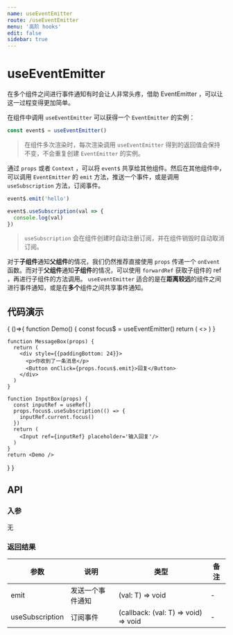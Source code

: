 ```yaml
---
name: useEventEmitter
route: /useEventEmitter
menu: '高阶 hooks'
edit: false
sidebar: true
---
```




# useEventEmitter

在多个组件之间进行事件通知有时会让人非常头疼，借助 EventEmitter ，可以让这一过程变得更加简单。

在组件中调用 `useEventEmitter` 可以获得一个 `EventEmitter` 的实例：

```js
const event$ = useEventEmitter()
```

> 在组件多次渲染时，每次渲染调用 `useEventEmitter` 得到的返回值会保持不变，不会重复创建 `EventEmitter` 的实例。

通过 `props` 或者 `Context` ，可以将 `event$` 共享给其他组件。然后在其他组件中，可以调用 `EventEmitter` 的 `emit` 方法，推送一个事件，或是调用 `useSubscription` 方法，订阅事件。

```js
event$.emit('hello')
```

```js
event$.useSubscription(val => {
  console.log(val)
})
```

> `useSubscription` 会在组件创建时自动注册订阅，并在组件销毁时自动取消订阅。

对于**子组件**通知**父组件**的情况，我们仍然推荐直接使用 `props` 传递一个 `onEvent` 函数。而对于**父组件**通知**子组件**的情况，可以使用 `forwardRef` 获取子组件的 ref ，再进行子组件的方法调用。 `useEventEmitter` 适合的是在**距离较远**的组件之间进行事件通知，或是在**多个**组件之间共享事件通知。

## 代码演示

<Playground>
{
  ()=>{
    function Demo() {
      const focus$ = useEventEmitter()
      return (
        <>
          <MessageBox focus$={focus$}/>
          <InputBox focus$={focus$}/>
        </>
      )
    }

    function MessageBox(props) {
      return (
        <div style={{paddingBottom: 24}}>
          <p>你收到了一条消息</p>
          <Button onClick={props.focus$.emit}>回复</Button>
        </div>
      )
    }

    function InputBox(props) {
      const inputRef = useRef()
      props.focus$.useSubscription(() => {
        inputRef.current.focus()
      })
      return (
        <Input ref={inputRef} placeholder='输入回复'/>
      )
    }
    return <Demo />
  }
}
</Playground>

## API

### 入参

无

### 返回结果

| 参数         | 说明         | 类型                 |  备注            |
|--------------|--------------|----------------------|---------------|
| emit         | 发送一个事件通知 | (val: T) => void       | - |
| useSubscription | 订阅事件    | (callback: (val: T) => void) => void     | - |
